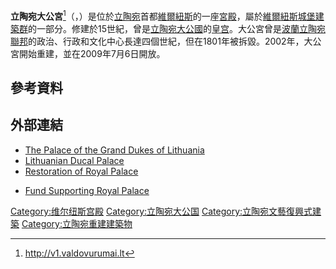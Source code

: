 {{expand|time=2015-01-19T15:03:24+00:00}}
{{Infobox building
| building_name       = 立陶宛大公宮
| native_building_name= {{lang-lt|Zamek Dolny w Wilnie}}
|image=Palace_of_the_Grand_Dukes_of_Lithuania_and_Gediminas_Monument_in_Vilnius.jpg
|image_size=300px
|caption=大公宮
|location_town=[[維爾紐斯|維爾紐斯]]
|location_country={{LIT}}
|architect=
|client=
|engineer=
|construction_start_date=2009年7月6日
| altitude            =
|completion_date=
|date_demolished=
|cost=
|structural_system=
|style=
}}
'''立陶宛大公宮'''<ref>[http://v1.valdovurumai.lt/Index.en.htm http://v1.valdovurumai.lt]</ref>（{{lang-lt|Lietuvos Didžiosios Kunigaikštystės valdovų rūmai Vilniaus žemutinėje pilyje}}，{{lang-pl|Zamek Dolny w Wilnie}}）是位於[[立陶宛|立陶宛]]首都[[維爾紐斯|維爾紐斯]]的一座[[宮殿|宮殿]]，屬於[[維爾紐斯城堡建築群|維爾紐斯城堡建築群]]的一部分。修建於15世紀，曾是[[立陶宛大公國|立陶宛大公國]]的[[皇宫|皇宫]]。大公宮曾是[[波蘭立陶宛聯邦|波蘭立陶宛聯邦]]的政治、行政和文化中心長達四個世紀，但在1801年被拆毀。2002年，大公宮開始重建，並在2009年7月6日開放。

==參考資料==
{{Reflist|2}}
==外部連結==
{{commons category|Palace of the Grand Dukes of Lithuania}}
*[http://www.valdovurumai.lt The Palace of the Grand Dukes of Lithuania]
*[https://web.archive.org/web/20080205015527/http://www.ldm.lt/Muziejusirpadaliniai/Ducal_Palace.en.htm Lithuanian Ducal Palace]
*[http://www.lietuvospilys.lt/index-en.htm Restoration of Royal Palace]
*{{lt icon}} [https://web.archive.org/web/20060709225826/http://www.lvr.lt/ Fund Supporting Royal Palace] 
{{Coord|54|41|09|N|25|17|22|E|type:landmark|display=title}}

[[Category:维尔纽斯宫殿|Category:维尔纽斯宫殿]]
[[Category:立陶宛大公国|Category:立陶宛大公国]]
[[Category:立陶宛文藝復興式建築|Category:立陶宛文藝復興式建築]]
[[Category:立陶宛重建建築物|Category:立陶宛重建建築物]]